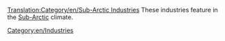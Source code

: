 [[Translation:Category/en/Sub-Arctic Industries]]
These industries feature in the [[Main/en/Climates#Sub-arctic|Sub-Arctic]] climate.

[[Category:en/Industries]]